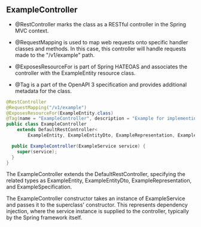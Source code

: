 ## ExampleController

- @RestController marks the class as a RESTful controller in the Spring MVC context.

- @RequestMapping is used to map web requests onto specific handler classes and methods. In this case, this controller will handle requests made to the "/v1/example" path.

- @ExposesResourceFor is part of Spring HATEOAS and associates the controller with the ExampleEntity resource class.

- @Tag is a part of the OpenAPI 3 specification and provides additional metadata for the class.

```java copy
@RestController
@RequestMapping("/v1/example")
@ExposesResourceFor(ExampleEntity.class)
@Tag(name = "ExampleController", description = "Example for implementing openAPI")
public class ExampleController
    extends DefaultRestController<
        ExampleEntity, ExampleEntityDto, ExampleRepresentation, ExampleSpecification> {

  public ExampleController(ExampleService service) {
    super(service);
  }
}
```
The ExampleController extends the DefaultRestController, specifying the related types as ExampleEntity, ExampleEntityDto, ExampleRepresentation, and ExampleSpecification.

The ExampleController constructor takes an instance of ExampleService and passes it to the superclass' constructor. This represents dependency injection, where the service instance is supplied to the controller, typically by the Spring framework itself.